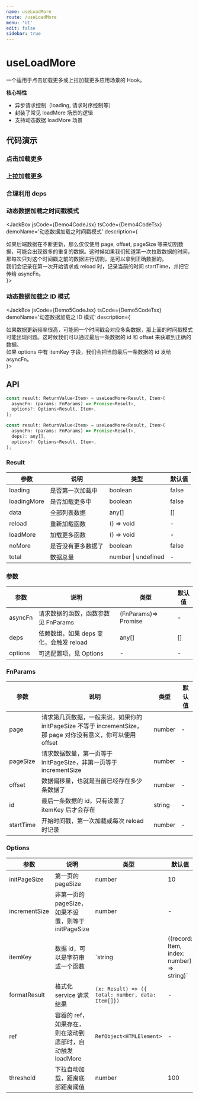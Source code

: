 ```yaml
---
name: useLoadMore
route: /useLoadMore
menu: 'UI'
edit: false
sidebar: true
---
```








# useLoadMore

一个适用于点击加载更多或上拉加载更多应用场景的 Hook。

**核心特性**

* 异步请求控制（loading, 请求时序控制等）
* 封装了常见 loadMore 场景的逻辑
* 支持动态数据 loadMore 场景

## 代码演示

### 点击加载更多

<JackBox jsCode={Demo1CodeJsx} tsCode={Demo1CodeTsx} demoName='点击加载更多' description='标准的加载更多例子'>
  <Demo1 />
</JackBox>

### 上拉加载更多

<JackBox jsCode={Demo2CodeJsx} tsCode={Demo2CodeTsx} demoName='上拉加载更多' description='如果 options 中存在 ref，则在滚动到底部时，自动触发 loadMore'>
  <Demo2 />
</JackBox>

### 合理利用 deps

<JackBox jsCode={Demo3CodeJsx} tsCode={Demo3CodeTsx} demoName='合理利用 deps' description='如果 deps 变化，则重置当前分页，重新请求数据'>
  <Demo3 />
</JackBox>

### 动态数据加载之时间戳模式

<JackBox jsCode={Demo4CodeJsx} tsCode={Demo4CodeTsx} demoName='动态数据加载之时间戳模式' description={
  <div>
    如果后端数据在不断更新，那么仅仅使用 page, offset, pageSize 等来切割数据，可能会出现很多的重复的数据。这时候如果我们知道第一次拉取数据的时间，那每次只对这个时间戳之前的数据进行切割，是可以拿到正确数据的。<br />
    我们会记录在第一次开始请求或 reload 时，记录当前的时间 startTime，并把它传给 asyncFn。
  </div>
}>
  <Demo4 />
</JackBox>

### 动态数据加载之 ID 模式

<JackBox jsCode={Demo5CodeJsx} tsCode={Demo5CodeTsx} demoName='动态数据加载之 ID 模式' description={
  <div>
    如果数据更新频率很高，可能同一个时间戳会对应多条数据，那上面的时间戳模式可能出现问题。这时候我们可以通过最后一条数据的 id 和 offset 来获取到正确的数据。<br />
    如果 options 中有 itemKey 字段，我们会把当前最后一条数据的 id 发给 asyncFn。
  </div>
}>
  <Demo5 />
</JackBox>

## API

```javascript
const result: ReturnValue<Item> = useLoadMore<Result, Item>(
  asyncFn: (params: FnParams) => Promise<Result>,
  options?: Options<Result, Item>,
);

const result: ReturnValue<Item> = useLoadMore<Result, Item>(
  asyncFn: (params: FnParams) => Promise<Result>,
  deps?: any[],
  options?: Options<Result, Item>,
);

```

### Result

| 参数        | 说明               | 类型       | 默认值      |
|-------------|--------------------|------------|-------------|
| loading     | 是否第一次加载中   | boolean    | false       |
| loadingMore | 是否加载更多中     | boolean    | false       |
| data        | 全部列表数据       | any[]      | []          |
| reload      | 重新加载函数       | () => void | -           |
| loadMore    | 加载更多函数       | () => void | -           |
| noMore      | 是否没有更多数据了 | boolean    | false       |
| total       | 数据总量           | number \| undefined|- |


### 参数

| 参数    | 说明                                    | 类型               | 默认值 |
|---------|-----------------------------------------|--------------------|--------|
| asyncFn | 请求数据的函数，函数参数见 FnParams       | (FnParams)=> Promise | -      |
| deps    | 依赖数组，如果 deps 变化，会触发 reload   | any[]              | []     |
| options | 可选配置项，见 Options                  | -                  | -      |


### FnParams

| 参数      | 说明                                                                                                          | 类型   | 默认值 |
|-----------|---------------------------------------------------------------------------------------------------------------|--------|--------|
| page      | 请求第几页数据，一般来说，如果你的 initPageSize 不等于 incrementSize，那 page 对你没有意义，你可以使用 offset | number | -      |
| pageSize  | 请求数据数量，第一页等于 initPageSize，非第一页等于 incrementSize                                             | number | -      |
| offset    | 数据偏移量，也就是当前已经存在多少条数据了                                                                    | number | -      |
| id        | 最后一条数据的 id，只有设置了 itemKey 后才会存在                                                              | string | -      |
| startTime | 开始时间戳，第一次加载或每次 reload 时记录                                                                    | number | -      |


### Options

| 参数          | 说明                                                      | 类型                                                 | 默认值 |
|---------------|-----------------------------------------------------------|------------------------------------------------------|--------|
| initPageSize  | 第一页的 pageSize                                         | number                                               | 10     |
| incrementSize | 非第一页的 pageSize，如果不设置，则等于 initPageSize      | number                                               | -      |
| itemKey       | 数据 id，可以是字符串或一个函数                           | `string | ((record: Item, index: number) => string)` | -      |
| formatResult  | 格式化 service 请求结果                                   | `(x: Result) => ({ total: number, data: Item[]})`    | -      |
| ref           | 容器的 ref，如果存在，则在滚动到底部时，自动触发 loadMore | `RefObject<HTMLElement>`                             | -      |
| threshold     | 下拉自动加载，距离底部距离阈值                            | number                                               | 100    |